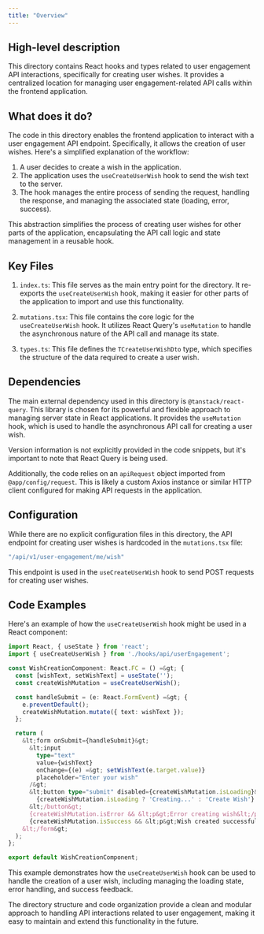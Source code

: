 ```yaml
---
title: "Overview"
---
```


## High-level description
This directory contains React hooks and types related to user engagement API interactions, specifically for creating user wishes. It provides a centralized location for managing user engagement-related API calls within the frontend application.

## What does it do?
The code in this directory enables the frontend application to interact with a user engagement API endpoint. Specifically, it allows the creation of user wishes. Here's a simplified explanation of the workflow:

1. A user decides to create a wish in the application.
2. The application uses the `useCreateUserWish` hook to send the wish text to the server.
3. The hook manages the entire process of sending the request, handling the response, and managing the associated state (loading, error, success).

This abstraction simplifies the process of creating user wishes for other parts of the application, encapsulating the API call logic and state management in a reusable hook.

## Key Files

1. `index.ts`: This file serves as the main entry point for the directory. It re-exports the `useCreateUserWish` hook, making it easier for other parts of the application to import and use this functionality.

2. `mutations.tsx`: This file contains the core logic for the `useCreateUserWish` hook. It utilizes React Query's `useMutation` to handle the asynchronous nature of the API call and manage its state.

3. `types.ts`: This file defines the `TCreateUserWishDto` type, which specifies the structure of the data required to create a user wish.

## Dependencies
The main external dependency used in this directory is `@tanstack/react-query`. This library is chosen for its powerful and flexible approach to managing server state in React applications. It provides the `useMutation` hook, which is used to handle the asynchronous API call for creating a user wish.

Version information is not explicitly provided in the code snippets, but it's important to note that React Query is being used.

Additionally, the code relies on an `apiRequest` object imported from `@app/config/request`. This is likely a custom Axios instance or similar HTTP client configured for making API requests in the application.

## Configuration
While there are no explicit configuration files in this directory, the API endpoint for creating user wishes is hardcoded in the `mutations.tsx` file:

```typescript
"/api/v1/user-engagement/me/wish"
```

This endpoint is used in the `useCreateUserWish` hook to send POST requests for creating user wishes.

## Code Examples

Here's an example of how the `useCreateUserWish` hook might be used in a React component:

```typescript
import React, { useState } from 'react';
import { useCreateUserWish } from './hooks/api/userEngagement';

const WishCreationComponent: React.FC = () =&gt; {
  const [wishText, setWishText] = useState('');
  const createWishMutation = useCreateUserWish();

  const handleSubmit = (e: React.FormEvent) =&gt; {
    e.preventDefault();
    createWishMutation.mutate({ text: wishText });
  };

  return (
    &lt;form onSubmit={handleSubmit}&gt;
      &lt;input
        type="text"
        value={wishText}
        onChange={(e) =&gt; setWishText(e.target.value)}
        placeholder="Enter your wish"
      /&gt;
      &lt;button type="submit" disabled={createWishMutation.isLoading}&gt;
        {createWishMutation.isLoading ? 'Creating...' : 'Create Wish'}
      &lt;/button&gt;
      {createWishMutation.isError && &lt;p&gt;Error creating wish&lt;/p&gt;}
      {createWishMutation.isSuccess && &lt;p&gt;Wish created successfully!&lt;/p&gt;}
    &lt;/form&gt;
  );
};

export default WishCreationComponent;
```

This example demonstrates how the `useCreateUserWish` hook can be used to handle the creation of a user wish, including managing the loading state, error handling, and success feedback.

The directory structure and code organization provide a clean and modular approach to handling API interactions related to user engagement, making it easy to maintain and extend this functionality in the future.